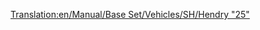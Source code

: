 [[Translation:en/Manual/Base Set/Vehicles/SH/Hendry "25"]]
{{en/Trains|Image=[[File:en/Shhendry25.png]]
|Cost=£17,578 ($35.156)
|Speed=128 km/h (80 mph)
|Weight=72 t
|Power=1,250 hp (932 kW)
|Annual=£1,447 ($2.894)
|Designed=1962
|Lifespan=18
|Capacity=N/A
|Description=This is the first diesel engine capable of pulling heavy loads. It is weaker than the [[en/Manual/Base Set/Vehicles/UU "37"]]; hardly better than the [[en/Manual/Base Set/Vehicles/Ginzu "A4"]] and inferior to the [[en/Manual/Base Set/Vehicles/SH "8P"]]. It is best used for light or medium loads, filling the role of a "secondary workhorse", which the [[en/Manual/Base Set/Vehicles/Chaney "Jubilee"]] had in the beginning of the game. 
|Real-life=[http://en.wikipedia.org/wiki/British_Rail_Class_25 British Rail Class 25]
}}